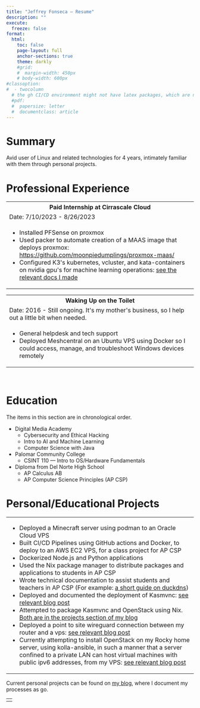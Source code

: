 ```yaml
---
title: "Jeffrey Fonseca — Resume"
description: ""
execute:
  freeze: false
format:
  html:
    toc: false
    page-layout: full
    anchor-sections: true
    theme: darkly
    #grid:
    #  margin-width: 450px
    # body-width: 600px
#classoption:
#  - twocolumn
  # the gh CI/CD environment might not have latex packages, which are needed for rendering pdf. Keeping this commented to avoid problems. 
  #pdf:
  #  papersize: letter
  #  documentclass: article
---
```


# Summary

Avid user of Linux and related technologies for 4 years, intimately familiar with them through personal projects. 

# Professional Experience

```{=html}
<table>
  <tr>
    <th><b>Paid Internship at Cirrascale Cloud</b></th>
  </tr>
  <tr>
    <td>Date: 7/10/2023 - 8/26/2023</td>
  </tr>
  <tr>
    <td>
      <ul>
        <li>Installed PFSense on proxmox</li>
        <li>Used packer to automate creation of a MAAS image that deploys proxmox: <a href="https://github.com/moonpiedumplings/proxmox-maas/">https://github.com/moonpiedumplings/proxmox-maas/</a></li>
        <li>Configured K3's kubernetes, vcluster, and kata-containers on nvidia gpu's for machine learning operations: <a href="https://moonpiedumplings.github.io/rancher-ops/">see the relevant docs I made</a></li>
      </ul>
    </td>
  </tr>
</table>

<table>
  <tr>
    <th><b>Waking Up on the Toilet</b></th>
  </tr>
  <tr>
    <td>Date: 2016 - Still ongoing. It's my mother's business, so I help out a little bit when needed.</td>
  </tr>
  <tr>
    <td>
      <ul>
        <li>General helpdesk and tech support</li>
        <li>Deployed Meshcentral on an Ubuntu VPS using Docker so I could access, manage, and troubleshoot Windows devices remotely</li>
      </ul>
    </td>
  </tr>
</table>
<br>
```

# Education

The items in this section are in chronological order.

* Digital Media Academy
  + Cybersecurity and Ethical Hacking
  + Intro to AI and Machine Learning
  + Computer Science with Java
* Palomar Community College
  + CSINT 110 — Intro to OS/Hardware Fundamentals
* Diploma from Del Norte High School
    + AP Calculus AB
    + AP Computer Science Principles (AP CSP)


# Personal/Educational Projects

```{=html}
<table>
<tr>
<td>
<ul>
    <li>Deployed a Minecraft server using podman to an Oracle Cloud VPS</li>
    <li>Built CI/CD Pipelines using GitHub actions and Docker, to deploy to an AWS EC2 VPS, for a class project for AP CSP</li>
    <li>Dockerized Node.js and Python applications</li>
    <li>Used the Nix package manager to distribute packages and applications to students in AP CSP</li>
    <li>Wrote technical documentation to assist students and teachers in AP CSP (For example: <a href="https://moonpiedumplings.github.io/guides/duckdns/">a short guide on duckdns</a>)</li>
    <li>Deployed and documented the deployment of Kasmvnc: <a href="https://moonpiedumplings.github.io/projects/setting-up-kasm/">see relevant blog post</a></li>
    <li>Attempted to package Kasmvnc and OpenStack using Nix. <a href="https://moonpiedumplings.github.io/projects/">Both are in the projects section of my blog</a></li>
    <li>Deployed a point to site wireguard connection between my router and a vps: <a href="https://moonpiedumplings.github.io/projects/build-server-2/#router-networking">see relevant blog post</a></li>
    <li>Currently attempting to install OpenStack on my Rocky home server, using kolla-ansible, in such a manner that a server confined to a private LAN can host virtual machines with public ipv6 addresses, from my VPS: <a href="https://moonpiedumplings.github.io/projects/build-server-2/">see relevant blog post</a></li>
</ul>
</td>
</tr>
</table>

<table><td><tr>
Current personal projects can be found on <a href="https://moonpiedumplings.github.io/">my blog</a>, where I document my processes as go.
</tr></td></table>
```



